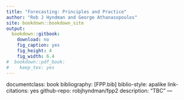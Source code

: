 ```yaml
--- 
title: "Forecasting: Principles and Practice"
author: "Rob J Hyndman and George Athanasopoulos"
site: bookdown::bookdown_site
output: 
  bookdown::gitbook:
    download: no
    fig_caption: yes
    fig_height: 4
    fig_width: 6.4
#  bookdown::pdf_book:
#    keep_tex: yes
---
```

documentclass: book
bibliography: [FPP.bib]
biblio-style: apalike
link-citations: yes
github-repo: robjhyndman/fpp2
description: "TBC"
---

